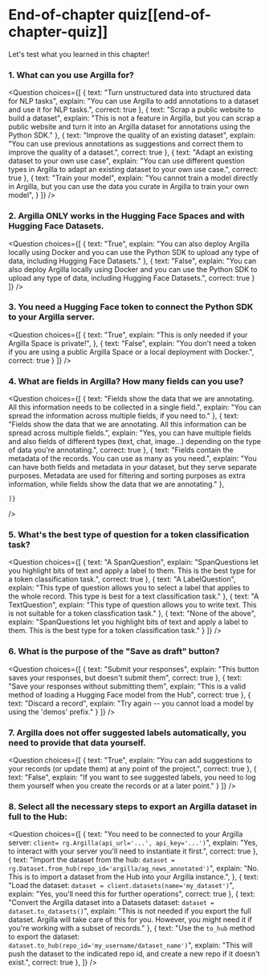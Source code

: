 <!-- DISABLE-FRONTMATTER-SECTIONS -->

# End-of-chapter quiz[[end-of-chapter-quiz]]

<CourseFloatingBanner
    chapter={9}
    classNames="absolute z-10 right-0 top-0"
/>

Let's test what you learned in this chapter!

### 1. What can you use Argilla for?

<Question
	choices={[
		{
			text: "Turn unstructured data into structured data for NLP tasks",
			explain: "You can use Argilla to add annotations to a dataset and use it for NLP tasks.",
            correct: true
		},
		{
			text: "Scrap a public website to build a dataset",
			explain: "This is not a feature in Argilla, but you can scrap a public website and turn it into an Argilla dataset for annotations using the Python SDK."
		},
		{
			text: "Improve the quality of an existing dataset",
			explain: "You can use previous annotations as suggestions and correct them to improve the quality of a dataset.",
			correct: true
		},
		{
			text: "Adapt an existing dataset to your own use case",
			explain: "You can use different question types in Argilla to adapt an existing dataset to your own use case.",
			correct: true
		},
		{
			text: "Train your model",
			explain: "You cannot train a model directly in Argilla, but you can use the data you curate in Argilla to train your own model",
		}
	]}
/>

### 2. Argilla ONLY works in the Hugging Face Spaces and with Hugging Face Datasets.

<Question
	choices={[
        {
			text: "True",
			explain: "You can also deploy Argilla locally using Docker and you can use the Python SDK to upload any type of data, including Hugging Face Datasets."
        },
        {
			text: "False",
			explain: "You can also deploy Argilla locally using Docker and you can use the Python SDK to upload any type of data, including Hugging Face Datasets.",
			correct: true
        }
	]}
/>

### 3. You need a Hugging Face token to connect the Python SDK to your Argilla server.

<Question
	choices={[
        {
			text: "True",
			explain: "This is only needed if your Argilla Space is private!",
        },
        {
			text: "False",
			explain: "You don't need a token if you are using a public Argilla Space or a local deployment with Docker.",
			correct: true
        }
	]}
/>

### 4. What are **fields** in Argilla? How many fields can you use?

<Question
	choices={[
        {
			text: "Fields show the data that we are annotating. All this information needs to be collected in a single field.",
			explain: "You can spread the information across multiple fields, if you need to."
        },
		{
			text: "Fields show the data that we are annotating. All this information can be spread across multiple fields.",
			explain: "Yes, you can have multiple fields and also fields of different types (text, chat, image...) depending on the type of data you're annotating.",
			correct: true
        },
        {
			text: "Fields contain the metadata of the records. You can use as many as you need.",
			explain: "You can have both fields and metadata in your dataset, but they serve separate purposes. Metadata are used for filtering and sorting purposes as extra information, while fields show the data that we are annotating."
        },

	]}
/>

### 5. What's the best type of question for a token classification task?

<Question
	choices={[
        {
			text: "A SpanQuestion",
			explain: "SpanQuestions let you highlight bits of text and apply a label to them. This is the best type for a token classification task.",
            correct: true
        },
        {
			text: "A LabelQuestion",
			explain: "This type of question allows you to select a label that applies to the whole record. This type is best for a text classification task."
        },
        {
			text: "A TextQuestion",
			explain: "This type of question allows you to write text. This is not suitable for a token classfication task."
        },
        {
			text: "None of the above",
			explain: "SpanQuestions let you highlight bits of text and apply a label to them. This is the best type for a token classification task."
        }
	]}
/>

### 6. What is the purpose of the "Save as draft" button?

<Question
	choices={[
        {
			text: "Submit your responses",
			explain: "This button saves your responses, but doesn't submit them",
            correct: true
        },
        {
			text: "Save your responses without submitting them",
			explain: "This is a valid method of loading a Hugging Face model from the Hub",
			correct: true
        },
        {
			text: "Discard a record",
			explain: "Try again -- you cannot load a model by using the 'demos' prefix."
        }
	]}
/>

### 7. Argilla does not offer suggested labels automatically, you need to provide that data yourself.

<Question
	choices={[
        {
			text: "True",
			explain: "You can add suggestions to your records (or update them) at any point of the project.",
            correct: true
        },
        {
			text: "False",
			explain: "If you want to see suggested labels, you need to log them yourself when you create the records or at a later point."
        }
	]}
/>

### 8. Select all the necessary steps to export an Argilla dataset in full to the Hub:

<Question
	choices={[
        {
			text: "You need to be connected to your Argilla server: `client= rg.Argilla(api_url='...', api_key='...')`",
			explain: "Yes, to interact with your server you'll need to instantiate it first.",
            correct: true
        },
		{
			text: "Import the dataset from the hub: `dataset = rg.Dataset.from_hub(repo_id='argilla/ag_news_annotated')`",
			explain: "No. This is to import a dataset from the Hub into your Argilla instance.",
        },
        {
			text: "Load the dataset: `dataset = client.datasets(name='my_dataset')`",
			explain: "Yes, you'll need this for further operations",
			correct: true
        },
        {
			text: "Convert the Argilla dataset into a Datasets dataset: `dataset = dataset.to_datasets()`",
			explain: "This is not needed if you export the full dataset. Argilla will take care of this for you. However, you might need it if you're working with a subset of records."
        },
        {
			text: "Use the `to_hub` method to export the dataset: `dataset.to_hub(repo_id='my_username/dataset_name')`",
			explain: "This will push the dataset to the indicated repo id, and create a new repo if it doesn't exist.",
            correct: true
        },
	]}
/>
